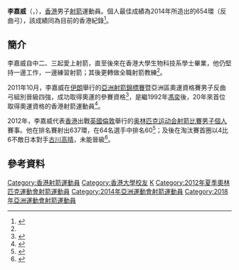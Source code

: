{{Infobox sportsperson
| headercolor    = #C0C0C0
| name           = 李嘉威
| image          = 
| imagesize      =
| caption        =
| birthname      =
| fullname       =
| nickname       =fluffy
| nationality    = 
| residence      =
| birth_date     = {{birth_date_and_age|1983|4|3}}<ref name="蘋果0715">{{cite news|title=港神箭手樂買「天價弓」|url=http://hk.apple.nextmedia.com/sports/art/20120715/16514974|newspaper=蘋果日報|date=2012-07-15}}</ref> 
| birthplace     = 
| height         = {{height|m=1.72}}<ref name="蘋果0715"/>
| weight         = {{weight|kg=68}}<ref name="蘋果0715"/>
| website        = 
| country        = {{HKG}}
| sport          = 男子[[射箭|射箭]]
| collegeteam    =
| club           =
| team           =
| turnedpro      =
| coach          = [[林兆棠|林兆棠]]
| retired        =
| coaching       = 
| worlds         =
| regionals      =
| nationals      =
| olympics       =
| paralympics    =
| highestranking =
| pb             = 654環（反曲弓）
| medaltemplates = 
| show-medals    = yes
}}
'''李嘉威'''（{{lang|en|'''LEE Kar Wai, Calvin'''}}，{{bd|1983年|4月3日}}），[[香港|香港]]男子[[射箭|射箭]]運動員。個人最佳成績為2014年所造出的654環（反曲弓），該成績同為目前的香港紀錄<ref>{{cite news |title=射箭 - 港隊派 7 射手參與亞運射箭項目 |url=http://sports.i-cable.com/ci/videopage/program/4434/%E9%AB%94%E8%82%B2%E5%BD%B1%E7%89%87/%E5%B0%84%E7%AE%AD-%E6%B8%AF%E9%9A%8A%E6%B4%BE7%E5%B0%84%E6%89%8B%E5%8F%83%E8%88%87%E4%BA%9E%E9%81%8B%E5%B0%84%E7%AE%AD%E9%A0%85%E7%9B%AE/ |agency=有線新聞 |date=2014-09-08 |accessdate=2018-09-14 |archive-date=2018-09-15 |archive-url=https://web.archive.org/web/20180915084520/http://sports.i-cable.com/ci/videopage/program/4434/%E9%AB%94%E8%82%B2%E5%BD%B1%E7%89%87/%E5%B0%84%E7%AE%AD-%E6%B8%AF%E9%9A%8A%E6%B4%BE7%E5%B0%84%E6%89%8B%E5%8F%83%E8%88%87%E4%BA%9E%E9%81%8B%E5%B0%84%E7%AE%AD%E9%A0%85%E7%9B%AE/ |dead-url=no }}</ref>。

==簡介==
李嘉威自中二、三起愛上射箭，直至後來在香港大學生物科技系學士畢業，他仍堅持一邊工作，一邊練習射箭；其後更轉做全職射箭教練<ref name="蘋果0715"/>。

2011年10月，李嘉威在[[伊朗|伊朗]]舉行的[[亞洲射箭錦標賽|亞洲射箭錦標賽]]暨亞洲區奧運資格賽男子反曲弓組別晉級四強，成功取得奧運的參賽資格<ref>{{cite news|title=李嘉威取倫奧射箭資格|url=http://orientaldaily.on.cc/cnt/sport/20111026/00286_006.html|newspaper=東方日報|date=2011-10-26|accessdate=2012-07-17|archive-date=2016-03-04|archive-url=https://web.archive.org/web/20160304224538/http://orientaldaily.on.cc/cnt/sport/20111026/00286_006.html|dead-url=no}}</ref>，是繼1992年[[馮奕|馮奕]]後，20年來首位取得奧運資格的香港射箭運動員<ref>{{cite news|title=李嘉威獲倫奧入場券|url=http://the-sun.on.cc/cnt/sport/20111026/00514_005.html|newspaper=太陽報|date=2011-10-26|accessdate=2012-07-17|archive-date=2011-12-27|archive-url=https://web.archive.org/web/20111227011432/http://the-sun.on.cc/cnt/sport/20111026/00514_005.html|dead-url=no}}</ref>。 

2012年，李嘉威代表[[2012年夏季奥林匹克運動會中國香港代表團|香港]]出戰[[英國|英國]][[倫敦|倫敦]]舉行的[[2012年夏季奥林匹克运动会|奥林匹克运动会]][[2012年夏季奧林匹克運動會射箭比賽|射箭比賽]][[2012年夏季奧林匹克運動會射箭比賽－男子個人|男子個人]]賽事。他在排名賽射出637環，在64名選手中排名60<ref>{{cite news |title=港將李嘉威 射箭項目排名60 |url=https://hk.sports.appledaily.com/sports/realtime/article/20120727/51023994 |work=蘋果日報 |date=2012-07-27 |accessdate=2018-09-14 |archive-date=2018-09-15 |archive-url=https://web.archive.org/web/20180915042532/https://hk.sports.appledaily.com/sports/realtime/article/20120727/51023994 |dead-url=no }}</ref>；及後在淘汰賽首圈以4比6不敵日本對手[[古川高晴|古川高晴]]，未能晉級<ref>{{cite news |title=李嘉威射箭64強出局 |url=https://hk.news.yahoo.com/%E6%9D%8E%E5%98%89%E5%A8%81%E5%B0%84%E7%AE%AD64%E5%BC%B7%E5%87%BA%E5%B1%80-223000299--spt.html |work=星島日報 |date=2012-08-01 |accessdate=2018-09-14 |archive-date=2018-09-15 |archive-url=https://web.archive.org/web/20180915042407/https://hk.news.yahoo.com/%E6%9D%8E%E5%98%89%E5%A8%81%E5%B0%84%E7%AE%AD64%E5%BC%B7%E5%87%BA%E5%B1%80-223000299--spt.html |dead-url=no }}</ref>。

==參考資料==
{{Reflist}}

{{DEFAULTSORT:LEE Kar Wai, Calvin}}
[[Category:香港射箭運動員|Category:香港射箭運動員]]
[[Category:香港大學校友|Category:香港大學校友]]
[[Category:李姓|K]]
[[Category:2012年夏季奧林匹克運動會射箭運動員|Category:2012年夏季奧林匹克運動會射箭運動員]]
[[Category:2014年亞洲運動會射箭運動員|Category:2014年亞洲運動會射箭運動員]]
[[Category:2018年亞洲運動會射箭運動員|Category:2018年亞洲運動會射箭運動員]]